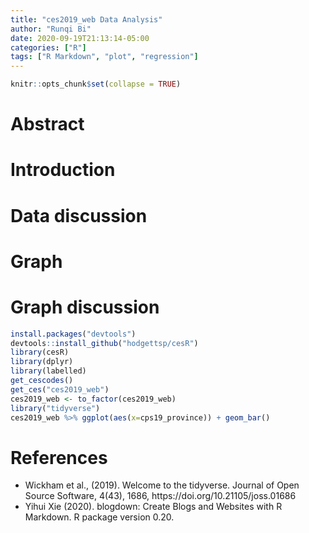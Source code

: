 ```yaml
---
title: "ces2019_web Data Analysis"
author: "Runqi Bi"
date: 2020-09-19T21:13:14-05:00
categories: ["R"]
tags: ["R Markdown", "plot", "regression"]
---
```


```r
knitr::opts_chunk$set(collapse = TRUE)
```

# Abstract

# Introduction

# Data discussion

# Graph

# Graph discussion

```r
install.packages("devtools")
devtools::install_github("hodgettsp/cesR")
library(cesR)
library(dplyr)
library(labelled)
get_cescodes()
get_ces("ces2019_web")
ces2019_web <- to_factor(ces2019_web)
library("tidyverse")
ces2019_web %>% ggplot(aes(x=cps19_province)) + geom_bar()
```

# References
- Wickham et al., (2019). Welcome to the tidyverse. Journal of Open
  Source Software, 4(43), 1686, https://doi.org/10.21105/joss.01686
- Yihui Xie (2020). blogdown: Create Blogs and Websites with R Markdown.
  R package version 0.20.
